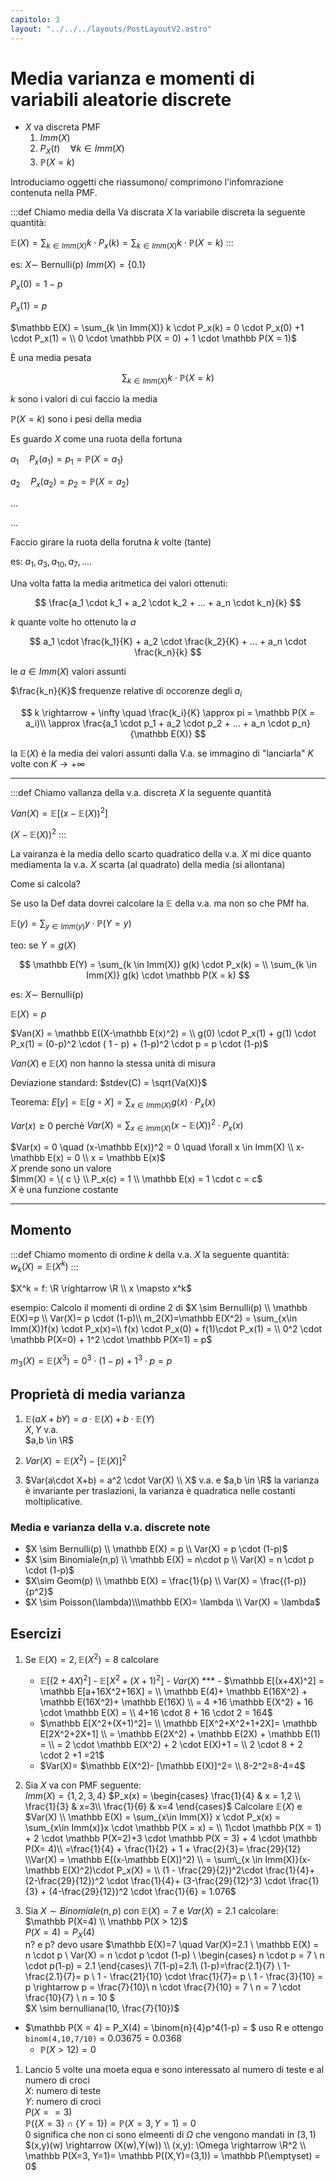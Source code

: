 ```yaml
---
capitolo: 3
layout: "../../../layouts/PostLayoutV2.astro"
---
```


# Media varianza e momenti di variabili aleatorie discrete

- $X$ va discreta PMF
  1. $Imm(X)$
  2. $P_X(t) \quad \forall k \in Imm(X)$
  3. $\mathbb P(X = k)$

Introduciamo oggetti che riassumono/ comprimono l'infomrazione contenuta nella PMF.

:::def
Chiamo media della Va discrata $X$ la variabile discreta la seguente quantità:

$\mathbb E(X) = \sum_{k\in Imm(X)} k \cdot P_x(k) = \sum_{k \in Imm(X)} k \cdot \mathbb P(X=k)$
:::

es: $X\sim$ Bernulli(p)
$Imm(X) = \{ 0.1 \}$

$P_x(0) = 1 - p$

$P_x(1) = p$

$\mathbb E(X) = \sum_{k \in Imm(X)} k \cdot P_x(k) = 0 \cdot P_x(0) +1 \cdot P_x(1) = \\ 0 \cdot \mathbb P(X = 0) + 1 \cdot \mathbb P(X = 1)$

È una media pesata

$$
\sum_{k \in Imm(X)} k\cdot \mathbb P(X=k)
$$

$k$ sono i valori di cui faccio la media

$\mathbb P(X=k)$ sono i pesi della media

Es guardo $X$ come una ruota della fortuna

$a_1 \quad P_x(a_1) = p_1 = \mathbb P(X = a_1)$

$a_2 \quad P_x(a_2) = p_2 = \mathbb P(X = a_2)$

...

...

Faccio girare la ruota della forutna $k$ volte (tante)

es: $a_1, a_3, a_{10}, a_7, ....$

Una volta fatta la media aritmetica dei valori ottenuti:

$$
\frac{a_1 \cdot k_1 + a_2 \cdot k_2 + ... + a_n \cdot k_n}{k}
$$

$k$ quante volte ho ottenuto la $a$

$$
a_1 \cdot \frac{k_1}{K} + a_2 \cdot \frac{k_2}{K} + ... + a_n \cdot \frac{k_n}{k}
$$

le $a \in Imm(X)$ valori assunti

$\frac{k_n}{K}$ frequenze relative di occorenze degli $a_i$

$$
k \rightarrow + \infty \quad \frac{k_i}{K} \approx pi = \mathbb P(X = a_i)\\
\approx \frac{a_1 \cdot p_1 + a_2 \cdot p_2 + ... + a_n \cdot p_n}{\mathbb E(X)}
$$

la $\mathbb E(X)$ è la media dei valori assunti dalla V.a. se immagino di "lanciarla" $K$ volte con $K \rightarrow + \infty$

---

:::def
Chiamo vallanza della v.a. discreta $X$ la seguente quantità

$Van(X) = \mathbb E[(x-\mathbb E(X))^2]$

$(X- \mathbb E(X))^2$
:::

La vairanza è la media dello scarto quadratico della v.a. $X$ mi dice quanto mediamenta la v.a. $X$ scarta (al quadrato) della media (si allontana)

Come si calcola?

Se uso la Def data dovrei calcolare la $\mathbb E$ della v.a. ma non so che PMf ha.

$\mathbb E(y) = \sum_{y \in Imm(y)} y \cdot \mathbb P(Y = y)$

teo: se $Y = g(X)$

$$
\mathbb E(Y) = \sum_{k \in Imm(X)} g(k) \cdot P_x(k) = \\
\sum_{k \in Imm(X)} g(k) \cdot \mathbb P(X = k)
$$

es: $X \sim$ Bernulli(p)

$\mathbb E(X) = p$

$Van(X) = \mathbb E((X-\mathbb E(x)^2) = \\ g(0) \cdot P_x(1) + g(1) \cdot P_x(1) = (0-p)^2 \cdot ( 1 - p) + (1-p)^2 \cdot p = p \cdot (1-p)$

$Van(X)$ e $\mathbb E(X)$ non hanno la stessa unità di misura

Deviazione standard: $stdev(C) = \sqrt{Va(X)}$

Teorema: $E[y] = \mathbb E[g \circ X] = \sum_{x \in Imm(X)}g(x)\cdot P_x(x)$

$Var(x) \geq 0$ perchè $Var(X) = \sum_{x\in Imm(X)} (x-\mathbb E(X))^2 \cdot P_x(x)$

$Var(x) = 0 \quad (x-\mathbb E(x))^2 = 0 \quad \forall x \in Imm(X) \\ x-\mathbb E(x) = 0 \\ x = \mathbb E(x)$  
$X$ prende sono un valore  
$Imm(X) = \{ c \} \\ P_x(c) = 1 \\ \mathbb E(x) = 1 \cdot c = c$  
$X$ è una funzione costante

---

## Momento

:::def
Chiamo momento di ordine $k$ della v.a. $X$ la seguente quantità:  
$w_k(X) = \mathbb E(X^k)$
:::

$X^k = f: \R \rightarrow \R \\ x \mapsto x^k$

esempio: Calcolo il momenti di ordine $2$ di $X \sim Bernulli(p) \\ \mathbb E(X)=p \\
Var(X)= p \cdot (1-p)\\
m_2(X)=\mathbb E(X^2) = \sum_{x\in Imm(X)}f(x) \cdot P_x(x)=\\ f(x) \cdot P_x(0) + f(1)\cdot P_x(1) = \\
0^2 \cdot \mathbb P(X=0) + 1^2 \cdot \mathbb P(X=1) = p$

$m_3(X) = \mathbb E(X^3)= 0^3 \cdot (1-p) + 1^3 \cdot p = p$

## Proprietà di media varianza

1. $\mathbb E(aX + bY) = a \cdot \mathbb E(X) + b \cdot \mathbb E(Y)$  
   $X,Y$ v.a.  
   $a,b \in \R$

2. $Var(X) = \mathbb E(X^2) - [\mathbb E(X)]^2$
3. $Var(a\cdot X+b) = a^2 \cdot Var(X) \\ X$ v.a. e $a,b \in \R$ la varianza è invariante per traslazioni, la varianza è quadratica nelle costanti moltiplicative.

### Media e varianza della v.a. discrete note

- $X \sim Bernulli(p) \\ \mathbb E(X) = p \\ Var(X) = p \cdot (1-p)$
- $X \sim Binomiale(n,p) \\ \mathbb E(X) = n\cdot p \\ Var(X) = n \cdot p \cdot (1-p)$
- $X\sim Geom(p) \\ \mathbb E(X) = \frac{1}{p} \\ Var(X) = \frac{(1-p)}{p^2}$
- $X \sim Poisson(\lambda)\\\mathbb E(X)= \lambda \\ Var(X) = \lambda$

## Esercizi

1.  Se $\mathbb E(X) = 2, \mathbb E(X^2) = 8$ calcolare  
     - $\mathbb E[(2+4X)^2]$ - $\mathbb E[  X^2+ (X+1)^2]$ - $Var(X)$
    \*\*\* - $\mathbb E[(x+4X)^2] = \mathbb E[a+16X^2+16X] = \\ \mathbb E(4)+ \mathbb E(16X^2) + \mathbb E(16X^2)+ \mathbb E(16X) \\ = 4 +16 \mathbb E(X^2) + 16 \cdot \mathbb E(X) = \\ 4+16 \cdot 8 + 16 \cdot 2 = 164$  
     - $\mathbb E[X^2+(X+1)^2]= \\ \mathbb E[X^2+X^2+1+2X]= \mathbb E[2X^2+2X+1] \\ = \mathbb E(2X^2) + \mathbb E(2X) + \mathbb E(1) = \\ = 2 \cdot \mathbb E(X^2) + 2 \cdot E(X)+1 = \\ 2 \cdot 8 + 2 \cdot 2 +1 =21$  
     - $Var(X)= $\mathbb E(X^2)- [\mathbb E(X)]^2= \\ 
    8-2^2=8-4=4$

1.  Sia $X$ va con PMF seguente:  
     $Imm(X) = \{ 1,2,3,4 \}$
    $P_x(x) = \begin{cases}
  \frac{1}{4} & x = 1,2 \\
  \frac{1}{3} & x=3\\
  \frac{1}{6} & x=4
  \end{cases}$
    Calcolare $\mathbb E(X)$ e $Var(X) \\
  \mathbb E(X) = \sum_{x\in Imm(X)} x \cdot P_x(x) = \sum_{x\in Imm(x)}x \cdot \mathbb P(X = x) = \\
1\cdot \mathbb P(X = 1) + 2 \cdot \mathbb P(X=2)+3 \cdot \mathbb P(X = 3) + 4 \cdot \mathbb P(X= 4)\\
=\frac{1}{4} + \frac{1}{2} + 1 + \frac{2}{3}= \frac{29}{12}
\\Var(X) = \mathbb E((x-\mathbb E(X))^2) \\ = \sum\_{x \in Imm(X)}(x-\mathbb E(X)^2)\cdot P_x(X) = \\
(1 - \frac{29}{2})^2\cdot \frac{1}{4}+ (2-\frac{29}{12})^2 \cdot \frac{1}{4}+ (3-\frac{29}{12}^3) \cdot \frac{1}{3} + (4-\frac{29}{12})^2 \cdot \frac{1}{6} = 1.076$

1.  Sia $X\sim Binomiale(n,p)$ con $\mathbb E(X) = 7$ e $Var(X) = 2.1$ calcolare:  
     $\mathbb P(X=4) \\ \mathbb P(X > 12)$  
     $P(X=4) = P_X(4)$  
     n? e p? devo usare $\mathbb E(X)=7 \quad Var(X)=2.1 \\ \mathbb E(X) = n \cdot p \\ Var(X) = n \cdot p \cdot (1-p) \\ \begin{cases}
n \cdot p = 7 \\
n \cdot p(1-p) = 2.1
\end{cases}\\
7(1-p)=2.1\\
(1-p)=\frac{2.1}{7} \\
1-\frac{2.1}{7}= p \\
1 - \frac{21}{10} \cdot \frac{1}{7}= p \\
1 - \frac{3}{10} = p \rightarrow p = \frac{7}{10}\\
n \cdot \frac{7}{10} = 7 \\
n = 7 \cdot \frac{10}{7} \\
n = 10
$  
     $X \sim bernulliana(10, \frac{7}{10})$

- $\mathbb P(X = 4) = P_X(4) = \binom{n}{4}p^4(1-p) = $ uso R e ottengo `binom(4,10,7/10)` = 0.03675 = 0.0368
  - $\mathbb P(X > 12) = 0$

1.  Lancio 5 volte una moeta equa e sono interessato al numero di teste e al numero di croci  
    $X$: numero di teste  
    $Y$: numero di croci  
    $P(X==3)$  
    $\mathbb P(\{ X=3 \} \cap \{ Y=1 \}) = \mathbb P(X = 3, Y = 1)=0$  
    $0$ significa che non ci sono elmeenti di $\Omega$ che vengono mandati in $(3,1)$  
    $(x,y)(w) \rightarrow (X(w),Y(w)) \\ (x,y): \Omega \rightarrow \R^2 \\ \mathbb P(X=3, Y=1)= \mathbb P((X,Y)=(3,1)) = \mathbb P(\emptyset) = 0$
